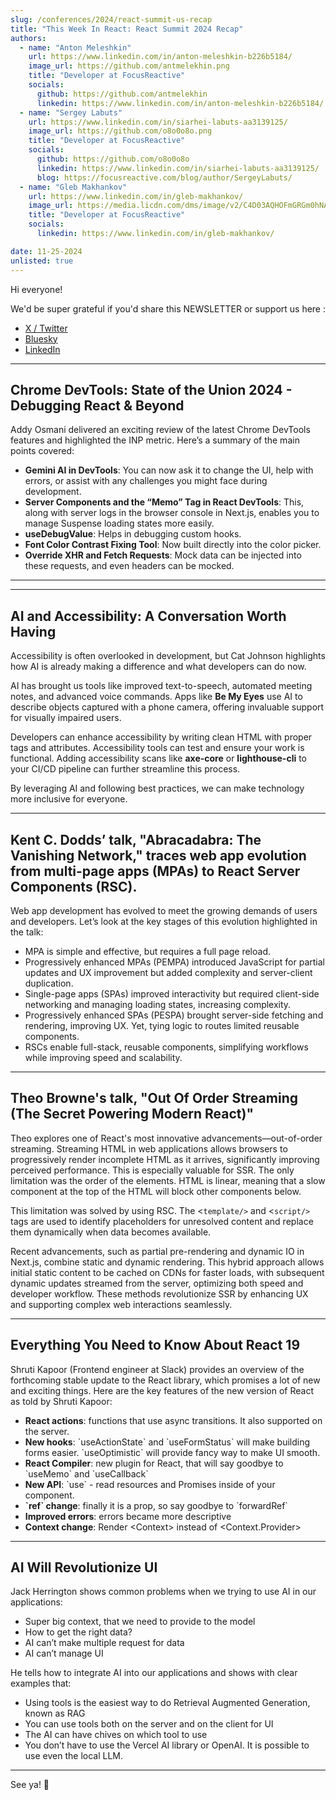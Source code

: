 ```yaml
---
slug: /conferences/2024/react-summit-us-recap
title: "This Week In React: React Summit 2024 Recap"
authors:
  - name: "Anton Meleshkin"
    url: https://www.linkedin.com/in/anton-meleshkin-b226b5184/
    image_url: https://github.com/antmelekhin.png
    title: "Developer at FocusReactive"
    socials:
      github: https://github.com/antmelekhin
      linkedin: https://www.linkedin.com/in/anton-meleshkin-b226b5184/
  - name: "Sergey Labuts"
    url: https://www.linkedin.com/in/siarhei-labuts-aa3139125/
    image_url: https://github.com/o8o0o8o.png
    title: "Developer at FocusReactive"
    socials:
      github: https://github.com/o8o0o8o
      linkedin: https://www.linkedin.com/in/siarhei-labuts-aa3139125/
      blog: https://focusreactive.com/blog/author/SergeyLabuts/
  - name: "Gleb Makhankov"
    url: https://www.linkedin.com/in/gleb-makhankov/
    image_url: https://media.licdn.com/dms/image/v2/C4D03AQHOFmGRGm0hNA/profile-displayphoto-shrink_800_800/profile-displayphoto-shrink_800_800/0/1628764634912?e=1738195200&v=beta&t=R3kap_O-1U_dFz_RpVGGWRJNdqARhF8BPHiB1UAIPH0
    title: "Developer at FocusReactive"
    socials:
      linkedin: https://www.linkedin.com/in/gleb-makhankov/

date: 11-25-2024
unlisted: true
---
```


Hi everyone!

<Todo />

We'd be super grateful if you'd share this NEWSLETTER or support us here :

- [X / Twitter](https://slo.im/last/x)
- [Bluesky](https://slo.im/last/b)
- [LinkedIn](https://slo.im/last/l)

<!-- truncate -->

<SubscribeFormEmbed placement="top" />

---

## Chrome DevTools: State of the Union 2024 - Debugging React & Beyond

Addy Osmani delivered an exciting review of the latest Chrome DevTools features and highlighted the INP metric. Here’s a summary of the main points covered:

- **Gemini AI in DevTools**: You can now ask it to change the UI, help with errors, or assist with any challenges you might face during development.
- **Server Components and the “Memo” Tag in React DevTools**: This, along with server logs in the browser console in Next.js, enables you to manage Suspense loading states more easily.
- **useDebugValue**: Helps in debugging custom hooks.
- **Font Color Contrast Fixing Tool**: Now built directly into the color picker.
- **Override XHR and Fetch Requests**: Mock data can be injected into these requests, and even headers can be mocked.

---

<SubscribeFormEmbed placement="middle" />

---

## AI and Accessibility: A Conversation Worth Having

Accessibility is often overlooked in development, but Cat Johnson highlights how AI is already making a difference and what developers can do now.

AI has brought us tools like improved text-to-speech, automated meeting notes, and advanced voice commands. Apps like **Be My Eyes** use AI to describe objects captured with a phone camera, offering invaluable support for visually impaired users.

Developers can enhance accessibility by writing clean HTML with proper tags and attributes. Accessibility tools can test and ensure your work is functional. Adding accessibility scans like **axe-core** or **lighthouse-cli** to your CI/CD pipeline can further streamline this process.

By leveraging AI and following best practices, we can make technology more inclusive for everyone.

---

## Kent C. Dodds’ talk, "Abracadabra: The Vanishing Network," traces web app evolution from multi-page apps (MPAs) to React Server Components (RSC).

Web app development has evolved to meet the growing demands of users and developers. Let’s look at the key stages of this evolution highlighted in the talk:

- MPA is simple and effective, but requires a full page reload.
- Progressively enhanced MPAs (PEMPA) introduced JavaScript for partial updates and UX improvement but added complexity and server-client duplication.
- Single-page apps (SPAs) improved interactivity but required client-side networking and managing loading states, increasing complexity.
- Progressively enhanced SPAs (PESPA) brought server-side fetching and rendering, improving UX. Yet, tying logic to routes limited reusable components.
- RSCs enable full-stack, reusable components, simplifying workflows while improving speed and scalability.

---

## Theo Browne's talk, "Out Of Order Streaming (The Secret Powering Modern React)"

Theo explores one of React's most innovative advancements—out-of-order streaming. Streaming HTML in web applications allows browsers to progressively render incomplete HTML as it arrives, significantly improving perceived performance. This is especially valuable for SSR. The only limitation was the order of the elements. HTML is linear, meaning that a slow component at the top of the HTML will block other components below.

This limitation was solved by using RSC. The \<`template/>` and \<`script/>` tags are used to identify placeholders for unresolved content and replace them dynamically when data becomes available.

Recent advancements, such as partial pre-rendering and dynamic IO in Next.js, combine static and dynamic rendering. This hybrid approach allows initial static content to be cached on CDNs for faster loads, with subsequent dynamic updates streamed from the server, optimizing both speed and developer workflow. These methods revolutionize SSR by enhancing UX and supporting complex web interactions seamlessly.

---

## Everything You Need to Know About React 19

Shruti Kapoor (Frontend engineer at Slack) provides an overview of the forthcoming stable update to the React library, which promises a lot of new and exciting things. Here are the key features of the new version of React as told by Shruti Kapoor:

- **React actions**: functions that use async transitions. It also supported on the server.
- **New hooks**: \`useActionState\` and \`useFormStatus\` will make building forms easier. \`useOptimistic\` will provide fancy way to make UI smooth.
- **React Compiler**: new plugin for React, that will say goodbye to \`useMemo\` and \`useCallback\`
- **New API**: \`use\` \- read resources and Promises inside of your component.
- **\`ref\` change**: finally it is a prop, so say goodbye to \`forwardRef\`
- **Improved errors**: errors became more descriptive
- **Context change**: Render \<Context\> instead of \<Context.Provider\>

---

## AI Will Revolutionize UI

Jack Herrington shows common problems when we trying to use AI in our applications:

- Super big context, that we need to provide to the model
- How to get the right data?
- AI can’t make multiple request for data
- AI can’t manage UI

He tells how to integrate AI into our applications and shows with clear examples that:

- Using tools is the easiest way to do Retrieval Augmented Generation, known as RAG
- You can use tools both on the server and on the client for UI
- The AI can have chives on which tool to use
- You don’t have to use the Vercel AI library or OpenAI. It is possible to use even the local LLM.

---

See ya! 👋

<SubscribeFormEmbed placement="bottom" />
